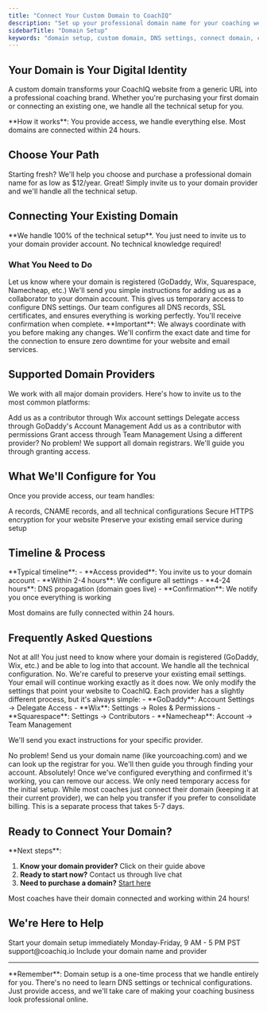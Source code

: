 ```yaml
---
title: "Connect Your Custom Domain to CoachIQ"
description: "Set up your professional domain name for your coaching website. Purchase new or we'll handle connecting your existing domain from any provider."
sidebarTitle: "Domain Setup"
keywords: "domain setup, custom domain, DNS settings, connect domain, coaching website domain"
---
```


## Your Domain is Your Digital Identity

A custom domain transforms your CoachIQ website from a generic URL into a professional coaching brand. Whether you're purchasing your first domain or connecting an existing one, we handle all the technical setup for you.

<Info>
**How it works**: You provide access, we handle everything else. Most domains are connected within 24 hours.
</Info>

## Choose Your Path

<CardGroup cols={2}>
<Card title="I Need to Purchase a Domain" icon="cart-shopping" href="/website/domain-setup/purchasing-domain">
  Starting fresh? We'll help you choose and purchase a professional domain name for as low as $12/year.
</Card>

<Card title="I Already Own a Domain" icon="link" href="#connect-existing-domain">
  Great! Simply invite us to your domain provider and we'll handle all the technical setup.
</Card>
</CardGroup>

## Connecting Your Existing Domain

<Check>
**We handle 100% of the technical setup**. You just need to invite us to your domain provider account. No technical knowledge required!
</Check>

### What You Need to Do

<Steps>
<Step title="Tell us your domain provider">
Let us know where your domain is registered (GoDaddy, Wix, Squarespace, Namecheap, etc.)
</Step>

<Step title="Invite us to your account">
We'll send you simple instructions for adding us as a collaborator to your domain account. This gives us temporary access to configure DNS settings.
</Step>

<Step title="We handle the rest">
Our team configures all DNS records, SSL certificates, and ensures everything is working perfectly. You'll receive confirmation when complete.
</Step>
</Steps>

<Warning>
**Important**: We always coordinate with you before making any changes. We'll confirm the exact date and time for the connection to ensure zero downtime for your website and email services.
</Warning>

## Supported Domain Providers

We work with all major domain providers. Here's how to invite us to the most common platforms:

<CardGroup cols={2}>
<Card title="Wix" href="/website/domain-setup/connecting-wix">
  Add us as a contributor through Wix account settings
</Card>

<Card title="GoDaddy" href="/website/domain-setup/connecting-godaddy">
  Delegate access through GoDaddy's Account Management
</Card>

<Card title="Squarespace" href="/website/domain-setup/connecting-squarespace">
  Add us as a contributor with permissions
</Card>

<Card title="Namecheap" href="/website/domain-setup/connecting-namecheap">
  Grant access through Team Management
</Card>
</CardGroup>

<Card title="Other Providers" icon="globe" href="/website/domain-setup/dns-permissions">
  Using a different provider? No problem! We support all domain registrars. We'll guide you through granting access.
</Card>

## What We'll Configure for You

Once you provide access, our team handles:

<CardGroup cols={3}>
<Card title="DNS Records" icon="server">
  A records, CNAME records, and all technical configurations
</Card>

<Card title="SSL Certificate" icon="lock">
  Secure HTTPS encryption for your website
</Card>

<Card title="Email Protection" icon="envelope">
  Preserve your existing email service during setup
</Card>
</CardGroup>

## Timeline & Process

<Note>
**Typical timeline**:
- **Access provided**: You invite us to your domain account
- **Within 2-4 hours**: We configure all settings
- **4-24 hours**: DNS propagation (domain goes live)
- **Confirmation**: We notify you once everything is working

Most domains are fully connected within 24 hours.
</Note>

## Frequently Asked Questions

<AccordionGroup>
<Accordion title="Do I need any technical knowledge?">
Not at all! You just need to know where your domain is registered (GoDaddy, Wix, etc.) and be able to log into that account. We handle all the technical configuration.
</Accordion>

<Accordion title="Will my email stop working?">
No. We're careful to preserve your existing email settings. Your email will continue working exactly as it does now. We only modify the settings that point your website to CoachIQ.
</Accordion>

<Accordion title="How do I invite you to my domain account?">
Each provider has a slightly different process, but it's always simple:
- **GoDaddy**: Account Settings → Delegate Access
- **Wix**: Settings → Roles & Permissions
- **Squarespace**: Settings → Contributors
- **Namecheap**: Account → Team Management

We'll send you exact instructions for your specific provider.
</Accordion>

<Accordion title="What if I don't know where my domain is registered?">
No problem! Send us your domain name (like yourcoaching.com) and we can look up the registrar for you. We'll then guide you through finding your account.
</Accordion>

<Accordion title="Can I remove your access after setup?">
Absolutely! Once we've configured everything and confirmed it's working, you can remove our access. We only need temporary access for the initial setup.
</Accordion>

<Accordion title="What if I want to transfer my domain to CoachIQ?">
While most coaches just connect their domain (keeping it at their current provider), we can help you transfer if you prefer to consolidate billing. This is a separate process that takes 5-7 days.
</Accordion>
</AccordionGroup>

## Ready to Connect Your Domain?

<Tip>
**Next steps**:

1. **Know your domain provider?** Click on their guide above
2. **Ready to start now?** Contact us through live chat
3. **Need to purchase a domain?** [Start here](/website/domain-setup/purchasing-domain)

Most coaches have their domain connected and working within 24 hours!
</Tip>

## We're Here to Help

<CardGroup cols={2}>
<Card title="Live Chat" icon="message">
  Start your domain setup immediately  
  Monday-Friday, 9 AM - 5 PM PST
</Card>

<Card title="Email Support" icon="envelope">
  support@coachiq.io  
  Include your domain name and provider
</Card>
</CardGroup>

---

<Note>
**Remember**: Domain setup is a one-time process that we handle entirely for you. There's no need to learn DNS settings or technical configurations. Just provide access, and we'll take care of making your coaching business look professional online.
</Note>
